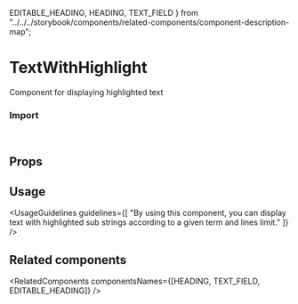   EDITABLE_HEADING,
  HEADING,
  TEXT_FIELD
} from "../../../storybook/components/related-components/component-description-map";

<Meta of={TextWithHighlightStories} />

# TextWithHighlight

Component for displaying highlighted text

<Canvas of={TextWithHighlightStories.Overview} />

### Import

```js
import { TextWithHighlight } from "@vibe/core";
```

## Props

<PropsTable />

## Usage

<UsageGuidelines
  guidelines={[
    "By using this component, you can display text with highlighted sub strings according to a given term and lines limit."
  ]}
/>

## Related components

<RelatedComponents componentsNames={[HEADING, TEXT_FIELD, EDITABLE_HEADING]} />
